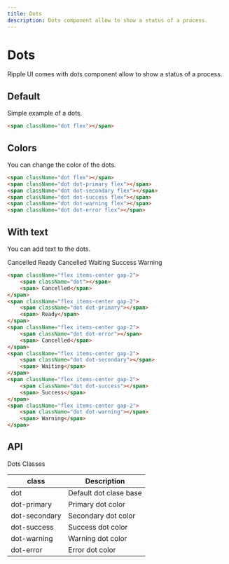 ```yaml
---
title: Dots
description: Dots component allow to show a status of a process.
---
```


# Dots

Ripple UI comes with dots component allow to show a status of a process.

## Default

Simple example of a dots.

<span className="dot flex"></span>


```html
<span className="dot flex"></span>
```

## Colors

You can change the color of the dots.

<div className="flex flex-row gap-4 ">
    <span className="dot flex"></span>
    <span className="dot dot-primary flex"></span>
    <span className="dot dot-secondary flex"></span>
    <span className="dot dot-success flex"></span>
    <span className="dot dot-warning flex"></span>
    <span className="dot dot-error flex"></span>
</div>

```html
<span className="dot flex"></span>
<span className="dot dot-primary flex"></span>
<span className="dot dot-secondary flex"></span>
<span className="dot dot-success flex"></span>
<span className="dot dot-warning flex"></span>
<span className="dot dot-error flex"></span>
```

## With text

You can add text to the dots.

<span className="flex items-center gap-2">
    <span className="dot"></span>
    <span> Cancelled</span>
</span>
<span className="flex items-center gap-2">
    <span className="dot dot-primary"></span>
    <span> Ready</span>
</span>
<span className="flex items-center gap-2">
    <span className="dot dot-error"></span>
    <span> Cancelled</span>
</span>
<span className="flex items-center gap-2">
    <span className="dot dot-secondary"></span>
    <span> Waiting</span>
</span>
<span className="flex items-center gap-2">
    <span className="dot dot-success"></span>
    <span> Success</span>
</span>
<span className="flex items-center gap-2">
    <span className="dot dot-warning"></span>
    <span> Warning</span>
</span>

```html
<span className="flex items-center gap-2">
    <span className="dot"></span>
    <span> Cancelled</span>
</span>
<span className="flex items-center gap-2">
    <span className="dot dot-primary"></span>
    <span> Ready</span>
</span>
<span className="flex items-center gap-2">
    <span className="dot dot-error"></span>
    <span> Cancelled</span>
</span>
<span className="flex items-center gap-2">
    <span className="dot dot-secondary"></span>
    <span> Waiting</span>
</span>
<span className="flex items-center gap-2">
    <span className="dot dot-success"></span>
    <span> Success</span>
</span>
<span className="flex items-center gap-2">
    <span className="dot dot-warning"></span>
    <span> Warning</span>
</span>
```


## API
<Attributes>
<Attributes.Title>Dots Classes</Attributes.Title>

| class        | Description          |
| ------------- | -------------------- |
| dot | Default dot clase base |
| dot-primary | Primary dot color |
| dot-secondary | Secondary dot color |
| dot-success | Success dot color |
| dot-warning | Warning dot color |
| dot-error | Error dot color |


</Attributes>

<LinkRedirect
  contentLeft="Drawer"
  hrefLeft="/docs/components/drawer"
  contentRight="Divider"
  hrefRight="/docs/components/divider"
/>
